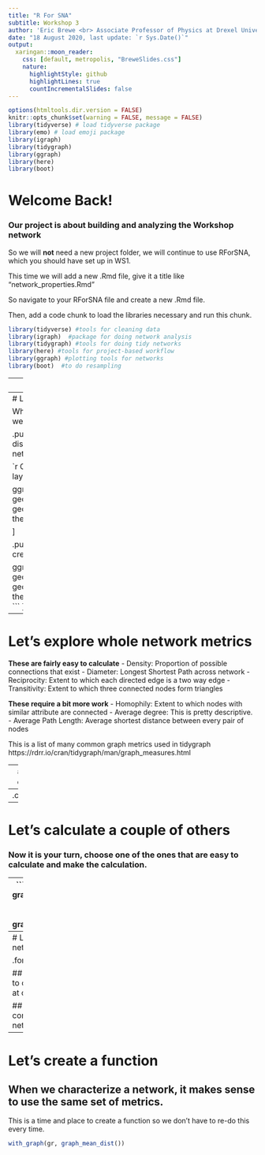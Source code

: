 ```yaml
---
title: "R For SNA"
subtitle: Workshop 3
author: 'Eric Brewe <br> Associate Professor of Physics at Drexel University <br>'
date: "18 August 2020, last update: `r Sys.Date()`"
output: 
  xaringan::moon_reader:
    css: [default, metropolis, "BreweSlides.css"]
    nature:
      highlightStyle: github
      highlightLines: true
      countIncrementalSlides: false
---
```


```r
options(htmltools.dir.version = FALSE)
knitr::opts_chunk$set(warning = FALSE, message = FALSE)
library(tidyverse) # load tidyverse package
library(emo) # load emoji package
library(igraph)
library(tidygraph)
library(ggraph)
library(here)
library(boot)
```


# Welcome Back!

### Our project is about building and analyzing the Workshop network

So we will **not** need a new project folder, we will continue to use RForSNA, which you should have set up in WS1. 

This time we will add a new .Rmd file, give it a title like "network_properties.Rmd"

So navigate to your RForSNA file and create a new .Rmd file. 

Then, add a code chunk to load the libraries necessary and run this chunk.

```r
library(tidyverse) #tools for cleaning data 
library(igraph)  #package for doing network analysis
library(tidygraph) #tools for doing tidy networks
library(here) #tools for project-based workflow
library(ggraph) #plotting tools for networks
library(boot)  #to do resampling
```


---
# Let's load our data 

This workshop assumes you did the work from week 1 and you know how to install libraries, read csv files into data, and to manipulate data in R. 

The benefit of having done the work previously is that we don't have to re-do it (unless we want to change something)

So I took the network at the end of workshop #1 and saved it as a .rds file. I could have saved it as a pair of csv files and rebuilt the network, but if I save as rds it will be ready to go!

To load an rds file the syntax is a little different:

```r

gr <- readRDS(here("data", "WokshopNetwork.rds"))

```

```r

gr <- readRDS(here("static/slides/RForSNA/data", "WorkshopNetwork.rds"))

```

---
# Let's plot it quickly

While we are at it we might as well set a layout.

.pull-left[
## Whare are distinctive features of the network?

````
```r
GrLayout <- create_layout(gr,
                          layout = "kk")

ggraph(GrLayout) +
  geom_edge_link() +
  geom_node_point() +
  theme(legend.position="bottom")
```
````

]

.pull-right[
```r
GrLayout <- create_layout(gr,
                          layout = "kk")

ggraph(GrLayout) +
  geom_edge_link() +
  geom_node_point() +
  theme(legend.position="bottom")
```
]
---
# Let's explore whole network metrics

**These are fairly easy to calculate**
- Density: Proportion of possible connections that exist
- Diameter: Longest Shortest Path across network
- Reciprocity: Extent to which each directed edge is a two way edge
- Transitivity: Extent to which three connected nodes form triangles

**These require a bit more work**
- Homophily: Extent to which nodes with similar attribute are connected
- Average degree: This is pretty descriptive. 
- Average Path Length: Average shortest distance between every pair of nodes

This is a list of many common graph metrics used in tidygraph
https://rdrr.io/cran/tidygraph/man/graph_measures.html

---
# Lets calculate a couple of these...

### For many of these it is a very simple one line command.
Here is density
```r

edge_density(gr)

```

Here is diameter, note that with tidygraph you have to use the with_graph() function, and specify the graph and function graph_diameter()
```r

with_graph(gr, graph_diameter())

```

--
.center.font200[So?]


---
# Let's calculate a couple of others

###  Now it is your turn, choose one of the ones that are easy to calculate and make the calculation. 

--
```r

with_graph(gr, graph_reciprocity()) #Reciprocity
with_graph(gr, graph_modularity())

```



---
# Let's decide if our network is unique

.font160[We will:]

## Create a function to calculate these all at once

## Consider how to compare to other networks

---
# Let's create a function

## When we characterize a network, it makes sense to use the same set of metrics. 
This is a time and place to create a function so we don't have to re-do this every time. 

```r
with_graph(gr, graph_mean_dist())
```

